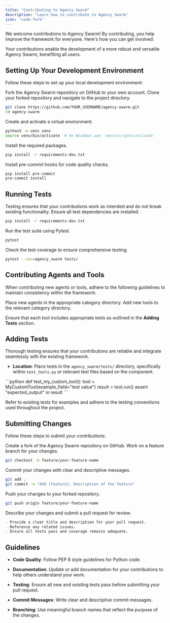 ```yaml
---
title: "Contributing to Agency Swarm"
description: "Learn how to contribute to Agency Swarm"
icon: "code-fork"
---
```


We welcome contributions to Agency Swarm! By contributing, you help improve the framework for everyone. Here's how you can get involved:

<Info>
  Your contributions enable the development of a more robust and versatile Agency Swarm, benefiting all users.
</Info>

## Setting Up Your Development Environment

Follow these steps to set up your local development environment:

<Steps titleSize="h3">

<Step title="Fork the Repository" icon="code-branch" iconType="solid">
  Fork the Agency Swarm repository on GitHub to your own account.
</Step>

<Step title="Clone Your Fork" icon="arrow-down-to-line" iconType="solid">
Clone your forked repository and navigate to the project directory.

```bash
git clone https://github.com/YOUR_USERNAME/agency-swarm.git
cd agency-swarm
```

</Step>

<Step title="Create a Virtual Environment" icon="laptop-code" iconType="solid">
Create and activate a virtual environment.

```bash
python3 -m venv venv
source venv/bin/activate  # On Windows use `venv\Scripts\activate`
```

</Step>

<Step title="Install Dependencies" icon="download" iconType="solid">
Install the required packages.

```bash
pip install -r requirements-dev.txt
```

</Step>

<Step title="Install Pre-Commit Hooks" icon="check" iconType="solid">
Install pre-commit hooks for code quality checks.

```bash
pip install pre-commit
pre-commit install
```

</Step>

</Steps>

## Running Tests

<Note>
  Testing ensures that your contributions work as intended and do not break existing functionality.
</Note>

<Steps titleSize="h3">

<Step title="Install Test Dependencies" icon="download" iconType="solid">
Ensure all test dependencies are installed.

```bash
pip install -r requirements-dev.txt
```

</Step>

<Step title="Run Tests" icon="play" iconType="solid">
Run the test suite using Pytest.

```bash
pytest
```

</Step>

<Step title="Check Test Coverage" icon="chart-bar" iconType="solid">
Check the test coverage to ensure comprehensive testing.

```bash
pytest --cov=agency_swarm tests/
```

</Step>

</Steps>

## Contributing Agents and Tools

When contributing new agents or tools, adhere to the following guidelines to maintain consistency within the framework:

<Steps titleSize="h3">

<Step title="Agents" icon="user-secret" iconType="solid">
  Place new agents in the appropriate category directory.
</Step>

<Step title="Tools" icon="wrench" iconType="solid">
  Add new tools to the relevant category directory.
</Step>

</Steps>

Ensure that each tool includes appropriate tests as outlined in the **Adding Tests** section.

## Adding Tests

<Note>
  Thorough testing ensures that your contributions are reliable and integrate seamlessly with the existing framework.
</Note>

- **Location**: Place tests in the `agency_swarm/tests/` directory, specifically within `test_tools.py` or relevant test files based on the component.

<CodeBlock title="Example Test">
  ```python
  def test_my_custom_tool():
      tool = MyCustomTool(example_field="test value")
      result = tool.run()
      assert "expected_output" in result
  ```
</CodeBlock>

Refer to existing tests for examples and adhere to the testing conventions used throughout the project.

## Submitting Changes

Follow these steps to submit your contributions:

<AccordionGroup>

<Accordion title="1. Fork the Repository" icon="code-branch" iconType="solid">
  Create a fork of the Agency Swarm repository on GitHub.
</Accordion>

<Accordion title="2. Create a Branch" icon="code" iconType="solid">
Work on a feature branch for your changes.

```bash
git checkout -b feature/your-feature-name
```

</Accordion>

<Accordion title="3. Commit Your Changes" icon="git-commit" iconType="solid">
Commit your changes with clear and descriptive messages.

```bash
git add .
git commit -m "Add [feature]: Description of the feature"
```

</Accordion>

<Accordion title="4. Push to Your Fork" icon="git-push" iconType="solid">
Push your changes to your forked repository.

```bash
git push origin feature/your-feature-name
```

</Accordion>

<Accordion title="5. Submit a Pull Request" icon="paper-plane" iconType="solid">
Describe your changes and submit a pull request for review.

```markdown
- Provide a clear title and description for your pull request.
- Reference any related issues.
- Ensure all tests pass and coverage remains adequate.
```

</Accordion>

</AccordionGroup>

## Guidelines

<Check>

- **Code Quality**: Follow PEP 8 style guidelines for Python code.

- **Documentation**: Update or add documentation for your contributions to help others understand your work.

- **Testing**: Ensure all new and existing tests pass before submitting your pull request.

- **Commit Messages**: Write clear and descriptive commit messages.

- **Branching**: Use meaningful branch names that reflect the purpose of the changes.

</Check>
